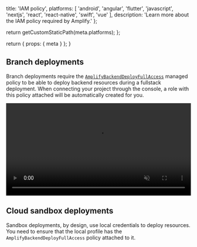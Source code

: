 
  title: 'IAM policy',
  platforms: [
    'android',
    'angular',
    'flutter',
    'javascript',
    'nextjs',
    'react',
    'react-native',
    'swift',
    'vue'
  ],
description: 'Learn more about the IAM policy required by Amplify.'
};

  return getCustomStaticPath(meta.platforms);
};

  return {
    props: {
      meta
    }
  };
}

## Branch deployments

Branch deployments require the [`AmplifyBackendDeployFullAccess`](https://docs.aws.amazon.com/amplify/latest/userguide/security-iam-awsmanpol.html#security-iam-awsmanpol-AmplifyBackendDeployFullAccess) managed policy to be able to deploy backend resources during a fullstack deployment. When connecting your project through the console, a role with this policy attached will be automatically created for you.

<video autoPlay={true} muted={true} loop={true} width="100%">
  <source src="/images/gen2/references/iam-policy.mp4" />
</video>

## Cloud sandbox deployments

Sandbox deployments, by design, use local credentials to deploy resources. You need to ensure that the local profile has the `AmplifyBackendDeployFullAccess` policy attached to it.
